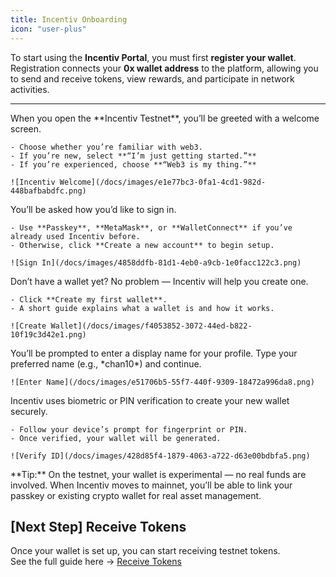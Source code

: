 ```yaml
---
title: Incentiv Onboarding
icon: "user-plus"
---
```


To start using the **Incentiv Portal**, you must first **register your wallet**. Registration connects your **0x wallet address** to the platform, allowing you to send and receive tokens, view rewards, and participate in network activities.

---
<Steps>
  <Step title="Step 1: Welcome to Incentiv">
    When you open the **Incentiv Testnet**, you’ll be greeted with a welcome screen.

    - Choose whether you’re familiar with web3.
    - If you’re new, select **“I’m just getting started.”**
    - If you’re experienced, choose **“Web3 is my thing.”**

    ![Incentiv Welcome](/docs/images/e1e77bc3-0fa1-4cd1-982d-448bafbabdfc.png)
  </Step>

  <Step title="Step 2: Sign In or Create Account">
    You’ll be asked how you’d like to sign in.

    - Use **Passkey**, **MetaMask**, or **WalletConnect** if you’ve already used Incentiv before.
    - Otherwise, click **Create a new account** to begin setup.
    
    ![Sign In](/docs/images/4858ddfb-81d1-4eb0-a9cb-1e0facc122c3.png)
  </Step>

  <Step title="Step 3: Create a Wallet">
    Don’t have a wallet yet? No problem — Incentiv will help you create one.

    - Click **Create my first wallet**.
    - A short guide explains what a wallet is and how it works.
    
    ![Create Wallet](/docs/images/f4053852-3072-44ed-b822-10f19c3d42e1.png)
  </Step>

  <Step title="Step 4: Choose Your Name">
    You’ll be prompted to enter a display name for your profile.  
    Type your preferred name (e.g., *chan10*) and continue.

    ![Enter Name](/docs/images/e51706b5-55f7-440f-9309-18472a996da8.png)
  </Step>

  <Step title="Step 5: Verify Your Identity">
    Incentiv uses biometric or PIN verification to create your new wallet securely.

    - Follow your device’s prompt for fingerprint or PIN.
    - Once verified, your wallet will be generated.

    ![Verify ID](/docs/images/428d85f4-1879-4063-a722-d63e00bdbfa5.png)
  </Step>
</Steps>

<Note>
  **Tip:** On the testnet, your wallet is experimental — no real funds are involved.  
  When Incentiv moves to mainnet, you’ll be able to link your passkey or existing crypto wallet for real asset management.
</Note>

## [Next Step] Receive Tokens

Once your wallet is set up, you can start receiving testnet tokens.  
See the full guide here → [Receive Tokens](#)

